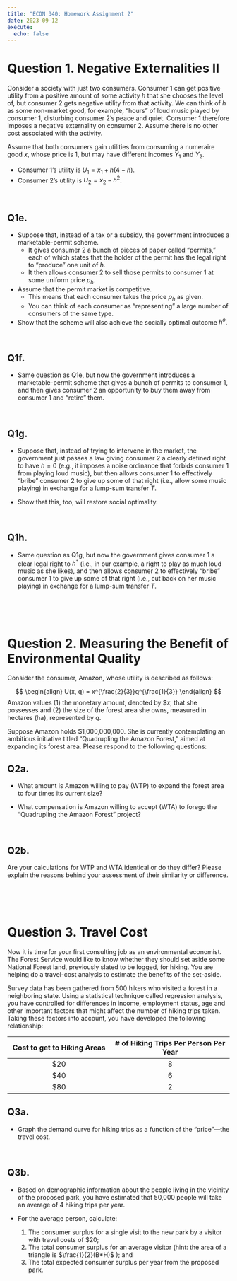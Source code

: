 ```yaml
---
title: "ECON 340: Homework Assignment 2"
date: 2023-09-12
execute: 
  echo: false
---
```


# Question 1. Negative Externalities II
Consider a society with just two consumers. Consumer 1 can get positive utility from a positive amount of some activity $h$ that she chooses the level of, but consumer 2 gets negative utility from that activity. We can think of $h$ as some non-market good, for example, "hours" of loud music played by consumer 1, disturbing consumer 2's peace and quiet. Consumer 1 therefore imposes a negative externality on consumer 2. Assume there is no other cost associated with the activity.

Assume that both consumers gain utilities from consuming a numeraire good $x$, whose price is 1, but may have different incomes $Y_{1}$ and $Y_{2}$.

- Consumer 1's utility is $U_{1} = x_{1} + h(4-h)$.
- Consumer 2's utility is $U_{2} = x_{2} - h^{2}$.


<br>

## Q1e.
- Suppose that, instead of a tax or a subsidy, the government introduces a marketable-permit scheme. 
  - It gives consumer 2 a bunch of pieces of paper called "permits," each of which states that the holder of the permit has the legal right to "produce" one unit of $h$. 
  - It then allows consumer 2 to sell those permits to consumer 1 at some uniform price $p_{h}$. 


- Assume that the permit market is competitive.
  - This means that each consumer takes the price $p_{h}$ as given. 
  - You can think of each consumer as "representing" a large number of consumers of the same type.


- Show that the scheme will also achieve the socially optimal outcome $h^{o}$. 


<br>

## Q1f.
- Same question as Q1e, but now the government introduces a marketable-permit scheme that gives a bunch of permits to consumer 1, and then gives consumer 2 an opportunity to buy them away from consumer 1 and "retire" them.

<br>

## Q1g.
- Suppose that, instead of trying to intervene in the market, the government just passes a law giving consumer 2 a clearly defined right to have $h = 0$ (e.g., it imposes a noise ordinance that forbids consumer 1 from playing loud music), but then allows consumer 1 to effectively "bribe" consumer 2 to give up some of that right (i.e., allow some music playing) in exchange for a lump-sum transfer $T$. 

- Show that this, too, will restore social optimality.

<br>

## Q1h.
- Same question as Q1g, but now the government gives consumer 1 a clear legal right to $h^{*}$ (i.e., in our example, a right to play as much loud music as she likes), and then allows consumer 2 to effectively "bribe" consumer 1 to give up some of that right (i.e., cut back on her music playing) in exchange for a lump-sum transfer $T$.


<br><br><br>

# Question 2. Measuring the Benefit of Environmental Quality

Consider the consumer, Amazon, whose utility is described as follows:

$$
\begin{align}
U(x, q) = x^{\frac{2}{3}}q^{\frac{1}{3}}
\end{align}
$$
Amazon values (1) the monetary amount, denoted by $\$x$, that she possesses and (2) the size of the forest area she owns, measured in hectares (ha), represented by $q$.

Suppose Amazon holds $1,000,000,000. She is currently contemplating an ambitious initiative titled "Quadrupling the Amazon Forest," aimed at expanding its forest area. Please respond to the following questions:


## Q2a.
- What amount is Amazon willing to pay (WTP) to expand the forest area to four times its current size?

- What compensation is Amazon willing to accept (WTA) to forego the "Quadrupling the Amazon Forest" project?

<br>

## Q2b.
Are your calculations for WTP and WTA identical or do they differ? Please explain the reasons behind your assessment of their similarity or difference.


<br><br><br>


# Question 3. Travel Cost

Now it is time for your first consulting job as an environmental economist. The Forest Service would like to know whether they should set aside some National Forest land, previously slated to be logged, for hiking. You are helping do a travel-cost analysis to estimate the benefits of the set-aside.

Survey data has been gathered from 500 hikers who visited a forest in a neighboring state. Using a statistical technique called regression analysis, you have controlled for differences in income, employment status, age and other important factors that might affect the number of hiking trips taken. Taking these factors into account, you have developed the following relationship:

|  Cost to get to Hiking Areas | # of Hiking Trips Per Person Per Year  |
|:-----------------:|:--------------------:|
| $20             | 8                   |
| $40             | 6                   |
| $80             | 2                   |

## Q3a.
- Graph the demand curve for hiking trips as a function of the "price"---the travel cost.

<br>

## Q3b.
- Based on demographic information about the people living in the vicinity of the proposed park, you have estimated that 50,000 people will take an average of 4 hiking trips per year. 


- For the average person, calculate: 
  1. The consumer surplus for a single visit to the new park by a visitor with travel costs of $20; 
  2. The total consumer surplus for an average visitor (hint: the area of a triangle is $\frac{1}{2}(B*H)$ ); and 
  3. The total expected consumer surplus per year from the proposed park.  

<br>
